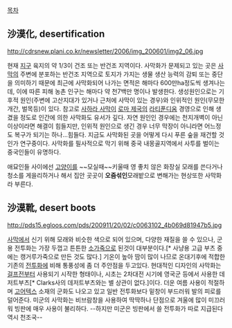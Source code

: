 [[목차]]

== 沙漠化, desertification ==

http://cdrsnew.plani.co.kr/newsletter/2006/img_200601/img2_06.jpg


현재 [[지구]] 육지의 약 1/3이 건조 또는 반건조 지역이다. 
사막화가 문제되고 있는 곳은 [[사막]]의 주변에 분포하는 반건조 지역으로 토지가 가지는 생물 생산 능력의 감퇴 또는 중단을 의미하기 때문에 최근에 사막화되어 나가는 면적은 해마다 600만ha정도씩 생겨나는데, 이에 따른 피해 농촌 인구는 해마다 약 천7백만 명이나 발생한다. 
생성원인으로는 기후적 원인(주변에 고산지대가 있거나 근처에 사막이 있는 경우)와 인위적인 원인(무모한 개간, 벌목등)이 있다. 참고로 [[사하라 사막]]이 [[로마 제국]]의 [[라티푼디움]] 경영으로 인해 생겼을 정도로 인간에 의한 사막화도 유서가 깊다. 자연 원인인 경우에는 천지개벽이 아닌 이상이라면 해결이 힘들지만, 인위적 원인으로 생긴 경우 너무 막장이 아니라면 어느정도 복구가 되기는 하나...힘들다. 지금도 사막화된 곳을 어떻게 다시 푸른 숲을 재건할 것인가 연구중이다. 사막화를 필사적으로 막기 위해 중국 내몽골지역에서 사투를 벌이는 중국인들이 유명하다. 

애묘인들 사이에선 [[고양이]]를 ~~모실때~~키울때 영 좋치 않은 화장실 모래를 쓴다거나 청소를 게을리하거나 해서 집안 곳곳이 '''오줌섞인'''모래밭으로 변해가는 현상또한 사막화라 부른다.

== 沙漠靴, desert boots ==

http://pds15.egloos.com/pds/200911/20/02/c0063102_4b069d81947b5.jpg

[[사막]]에서 신기 위해 모래와 비슷한 색으로 되어 있으며, 다양한 재질을 쓸 수 있으나, 군용 전투화는 가장 두껍고 튼튼한 [[소]][[가죽]]으로 된것이 대부분이다.[* 사냥용 고급 부츠 중에는 캥거루가죽으로 만든 것도 많다.] 기온이 높아 땀이 많이 나므로 온대기후에 적합한 기존의 [[전투화]]에 비해 통풍성에 좀 더 주안점을 두고있다. 현대적인 디자인의 사막화는 [[걸프전]]부터 사용되기 시작한 형태이나, 시초는 2차대전 시기에 영국군 등에서 사용한 데저트부츠[* Clarks사의 데저트부츠와는 별 상관이 없다.]이다. 더운 여름 사용이 적절하며 [[고어텍스]] 소재의 군화도 나오고 있고 일반 전투화보다 밑창이 부드러워 발의 피로를 덜어준다. 미군의 사막화는 비브람창을 사용하여 딱딱하나 단점으로 겨울에 많이 미끄러워 빙판에 매우 사용이 불리하다. --하지만 미군은 빙판에서 쓸 전투화가 따로 지급된다 역시 천조국--
